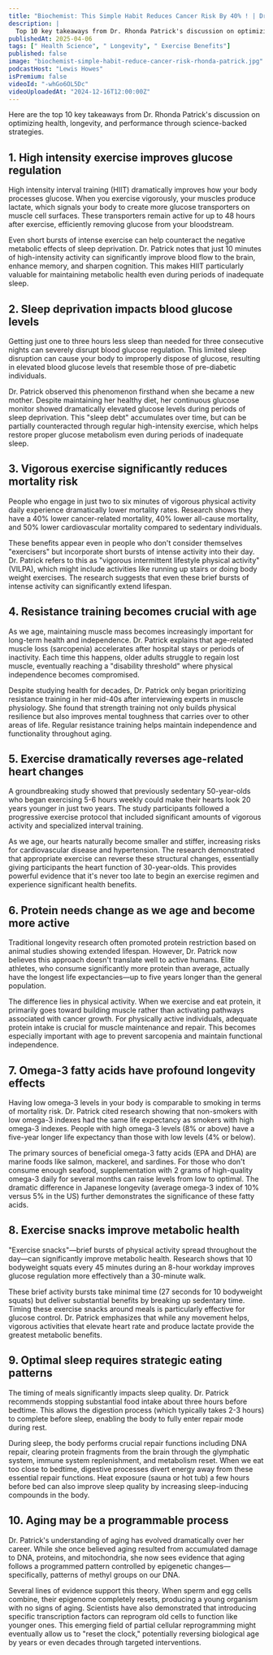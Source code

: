 ```yaml
---
title: "Biochemist: This Simple Habit Reduces Cancer Risk By 40% ! | Dr. Rhonda Patrick"
description: |
  Top 10 key takeaways from Dr. Rhonda Patrick's discussion on optimizing health, longevity, and performance through science-backed strategies.
publishedAt: 2025-04-06
tags: [" Health Science", " Longevity", " Exercise Benefits"]
published: false
image: "biochemist-simple-habit-reduce-cancer-risk-rhonda-patrick.jpg"
podcastHost: "Lewis Howes"
isPremium: false
videoId: "-whGo6OL5Dc"
videoUploadedAt: "2024-12-16T12:00:00Z"
---
```



<PodcastSummaryPageLayout frontmatter={frontmatter}>

Here are the top 10 key takeaways from Dr. Rhonda Patrick's discussion on optimizing health, longevity, and performance through science-backed strategies.

## 1. High intensity exercise improves glucose regulation

High intensity interval training (HIIT) dramatically improves how your body processes glucose. When you exercise vigorously, your muscles produce lactate, which signals your body to create more glucose transporters on muscle cell surfaces. These transporters remain active for up to 48 hours after exercise, efficiently removing glucose from your bloodstream.

Even short bursts of intense exercise can help counteract the negative metabolic effects of sleep deprivation. Dr. Patrick notes that just 10 minutes of high-intensity activity can significantly improve blood flow to the brain, enhance memory, and sharpen cognition. This makes HIIT particularly valuable for maintaining metabolic health even during periods of inadequate sleep.

## 2. Sleep deprivation impacts blood glucose levels

Getting just one to three hours less sleep than needed for three consecutive nights can severely disrupt blood glucose regulation. This limited sleep disruption can cause your body to improperly dispose of glucose, resulting in elevated blood glucose levels that resemble those of pre-diabetic individuals.

Dr. Patrick observed this phenomenon firsthand when she became a new mother. Despite maintaining her healthy diet, her continuous glucose monitor showed dramatically elevated glucose levels during periods of sleep deprivation. This "sleep debt" accumulates over time, but can be partially counteracted through regular high-intensity exercise, which helps restore proper glucose metabolism even during periods of inadequate sleep.

## 3. Vigorous exercise significantly reduces mortality risk

People who engage in just two to six minutes of vigorous physical activity daily experience dramatically lower mortality rates. Research shows they have a 40% lower cancer-related mortality, 40% lower all-cause mortality, and 50% lower cardiovascular mortality compared to sedentary individuals.

These benefits appear even in people who don't consider themselves "exercisers" but incorporate short bursts of intense activity into their day. Dr. Patrick refers to this as "vigorous intermittent lifestyle physical activity" (VILPA), which might include activities like running up stairs or doing body weight exercises. The research suggests that even these brief bursts of intense activity can significantly extend lifespan.

## 4. Resistance training becomes crucial with age

As we age, maintaining muscle mass becomes increasingly important for long-term health and independence. Dr. Patrick explains that age-related muscle loss (sarcopenia) accelerates after hospital stays or periods of inactivity. Each time this happens, older adults struggle to regain lost muscle, eventually reaching a "disability threshold" where physical independence becomes compromised.

Despite studying health for decades, Dr. Patrick only began prioritizing resistance training in her mid-40s after interviewing experts in muscle physiology. She found that strength training not only builds physical resilience but also improves mental toughness that carries over to other areas of life. Regular resistance training helps maintain independence and functionality throughout aging.

## 5. Exercise dramatically reverses age-related heart changes

A groundbreaking study showed that previously sedentary 50-year-olds who began exercising 5-6 hours weekly could make their hearts look 20 years younger in just two years. The study participants followed a progressive exercise protocol that included significant amounts of vigorous activity and specialized interval training.

As we age, our hearts naturally become smaller and stiffer, increasing risks for cardiovascular disease and hypertension. The research demonstrated that appropriate exercise can reverse these structural changes, essentially giving participants the heart function of 30-year-olds. This provides powerful evidence that it's never too late to begin an exercise regimen and experience significant health benefits.

## 6. Protein needs change as we age and become more active

Traditional longevity research often promoted protein restriction based on animal studies showing extended lifespan. However, Dr. Patrick now believes this approach doesn't translate well to active humans. Elite athletes, who consume significantly more protein than average, actually have the longest life expectancies—up to five years longer than the general population.

The difference lies in physical activity. When we exercise and eat protein, it primarily goes toward building muscle rather than activating pathways associated with cancer growth. For physically active individuals, adequate protein intake is crucial for muscle maintenance and repair. This becomes especially important with age to prevent sarcopenia and maintain functional independence.

## 7. Omega-3 fatty acids have profound longevity effects

Having low omega-3 levels in your body is comparable to smoking in terms of mortality risk. Dr. Patrick cited research showing that non-smokers with low omega-3 indexes had the same life expectancy as smokers with high omega-3 indexes. People with high omega-3 levels (8% or above) have a five-year longer life expectancy than those with low levels (4% or below).

The primary sources of beneficial omega-3 fatty acids (EPA and DHA) are marine foods like salmon, mackerel, and sardines. For those who don't consume enough seafood, supplementation with 2 grams of high-quality omega-3 daily for several months can raise levels from low to optimal. The dramatic difference in Japanese longevity (average omega-3 index of 10% versus 5% in the US) further demonstrates the significance of these fatty acids.

## 8. Exercise snacks improve metabolic health

"Exercise snacks"—brief bursts of physical activity spread throughout the day—can significantly improve metabolic health. Research shows that 10 bodyweight squats every 45 minutes during an 8-hour workday improves glucose regulation more effectively than a 30-minute walk.

These brief activity bursts take minimal time (27 seconds for 10 bodyweight squats) but deliver substantial benefits by breaking up sedentary time. Timing these exercise snacks around meals is particularly effective for glucose control. Dr. Patrick emphasizes that while any movement helps, vigorous activities that elevate heart rate and produce lactate provide the greatest metabolic benefits.

## 9. Optimal sleep requires strategic eating patterns

The timing of meals significantly impacts sleep quality. Dr. Patrick recommends stopping substantial food intake about three hours before bedtime. This allows the digestion process (which typically takes 2-3 hours) to complete before sleep, enabling the body to fully enter repair mode during rest.

During sleep, the body performs crucial repair functions including DNA repair, clearing protein fragments from the brain through the glymphatic system, immune system replenishment, and metabolism reset. When we eat too close to bedtime, digestive processes divert energy away from these essential repair functions. Heat exposure (sauna or hot tub) a few hours before bed can also improve sleep quality by increasing sleep-inducing compounds in the body.

## 10. Aging may be a programmable process

Dr. Patrick's understanding of aging has evolved dramatically over her career. While she once believed aging resulted from accumulated damage to DNA, proteins, and mitochondria, she now sees evidence that aging follows a programmed pattern controlled by epigenetic changes—specifically, patterns of methyl groups on our DNA.

Several lines of evidence support this theory. When sperm and egg cells combine, their epigenome completely resets, producing a young organism with no signs of aging. Scientists have also demonstrated that introducing specific transcription factors can reprogram old cells to function like younger ones. This emerging field of partial cellular reprogramming might eventually allow us to "reset the clock," potentially reversing biological age by years or even decades through targeted interventions.

</PodcastSummaryPageLayout>
